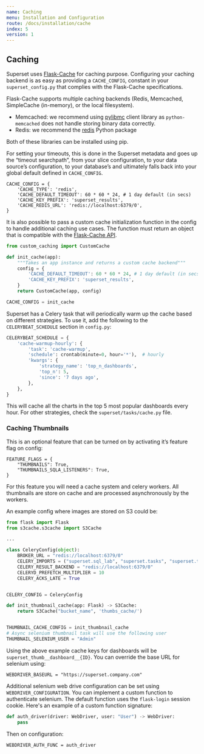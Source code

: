 ```yaml
---
name: Caching
menu: Installation and Configuration
route: /docs/installation/cache
index: 5
version: 1
---
```


Caching
-------------

Superset uses [Flask-Cache](https://pythonhosted.org/Flask-Cache/) for caching purpose. Configuring your caching backend is as easy as providing a `CACHE_CONFIG`, constant in your `superset_config.py` that complies with the Flask-Cache specifications.

Flask-Cache supports multiple caching backends (Redis, Memcached, SimpleCache (in-memory), or the local filesystem). 

- Memcached: we recommend using [pylibmc](https://pypi.org/project/pylibmc/) client library as `python-memcached` does not handle storing binary data correctly. 
- Redis: we recommend the [redis](https://pypi.python.org/pypi/redis) Python package

Both of these libraries can be installed using pip.

For setting your timeouts, this is done in the Superset metadata and goes up the “timeout searchpath”, from your slice configuration, to your data source’s configuration, to your database’s and ultimately falls back into your global default defined in `CACHE_CONFIG`.

```
CACHE_CONFIG = {
    'CACHE_TYPE': 'redis',
    'CACHE_DEFAULT_TIMEOUT': 60 * 60 * 24, # 1 day default (in secs)
    'CACHE_KEY_PREFIX': 'superset_results',
    'CACHE_REDIS_URL': 'redis://localhost:6379/0',
}
```

It is also possible to pass a custom cache initialization function in the config to handle additional caching use cases. The function must return an object that is compatible with the [Flask-Cache API](https://pythonhosted.org/Flask-Cache/).

```python
from custom_caching import CustomCache

def init_cache(app):
    """Takes an app instance and returns a custom cache backend"""
    config = {
        'CACHE_DEFAULT_TIMEOUT': 60 * 60 * 24, # 1 day default (in secs)
        'CACHE_KEY_PREFIX': 'superset_results',
    }
    return CustomCache(app, config)

CACHE_CONFIG = init_cache
```

Superset has a Celery task that will periodically warm up the cache based on different strategies. To use it, add the following to the `CELERYBEAT_SCHEDULE` section in `config.py`:


```python
CELERYBEAT_SCHEDULE = {
    'cache-warmup-hourly': {
        'task': 'cache-warmup',
        'schedule': crontab(minute=0, hour='*'),  # hourly
        'kwargs': {
            'strategy_name': 'top_n_dashboards',
            'top_n': 5,
            'since': '7 days ago',
        },
    },
}
```

This will cache all the charts in the top 5 most popular dashboards every hour. For other strategies, check the `superset/tasks/cache.py` file.

### Caching Thumbnails

This is an optional feature that can be turned on by activating it’s feature flag on config:

```
FEATURE_FLAGS = {
    "THUMBNAILS": True,
    "THUMBNAILS_SQLA_LISTENERS": True,
}
```

For this feature you will need a cache system and celery workers. All thumbnails are store on cache and are processed asynchronously by the workers.

An example config where images are stored on S3 could be:

```python
from flask import Flask
from s3cache.s3cache import S3Cache

...

class CeleryConfig(object):
    BROKER_URL = "redis://localhost:6379/0"
    CELERY_IMPORTS = ("superset.sql_lab", "superset.tasks", "superset.tasks.thumbnails")
    CELERY_RESULT_BACKEND = "redis://localhost:6379/0"
    CELERYD_PREFETCH_MULTIPLIER = 10
    CELERY_ACKS_LATE = True


CELERY_CONFIG = CeleryConfig

def init_thumbnail_cache(app: Flask) -> S3Cache:
    return S3Cache("bucket_name", 'thumbs_cache/')


THUMBNAIL_CACHE_CONFIG = init_thumbnail_cache
# Async selenium thumbnail task will use the following user
THUMBNAIL_SELENIUM_USER = "Admin"
```

Using the above example cache keys for dashboards will be `superset_thumb__dashboard__{ID}`. You can override the base URL for selenium using:

```
WEBDRIVER_BASEURL = "https://superset.company.com"
```

Additional selenium web drive configuration can be set using `WEBDRIVER_CONFIGURATION`. You can implement a custom function to authenticate selenium. The default function uses the `flask-login` session cookie. Here's an example of a custom function signature:

```python
def auth_driver(driver: WebDriver, user: "User") -> WebDriver:
    pass
```

Then on configuration:

```
WEBDRIVER_AUTH_FUNC = auth_driver
```
